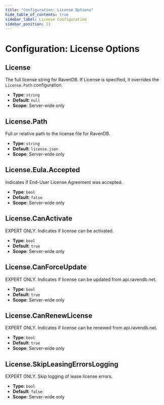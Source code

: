 ```yaml
---
title: "Configuration: License Options"
hide_table_of_contents: true
sidebar_label: License Configuration
sidebar_position: 11
---
```



# Configuration: License Options

## License

The full license string for RavenDB. If License is specified, it overrides the `License.Path` configuration.

- **Type**: `string`
- **Default**: `null`
- **Scope**: Server-wide only



## License.Path

Full or relative path to the license file for RavenDB.

- **Type**: `string`
- **Default**: `license.json`
- **Scope**: Server-wide only



## License.Eula.Accepted

Indicates if End-User License Agreement was accepted.

- **Type**: `bool`
- **Default**: `false`
- **Scope**: Server-wide only



## License.CanActivate

EXPERT ONLY. Indicates if license can be activated.

- **Type**: `bool`
- **Default**: `true`
- **Scope**: Server-wide only



## License.CanForceUpdate

EXPERT ONLY. Indicates if license can be updated from api.ravendb.net.

- **Type**: `bool`
- **Default**: `true`
- **Scope**: Server-wide only



## License.CanRenewLicense

EXPERT ONLY. Indicates if license can be renewed from api.ravendb.net.

- **Type**: `bool`
- **Default**: `true`
- **Scope**: Server-wide only



## License.SkipLeasingErrorsLogging

EXPERT ONLY. Skip logging of lease license errors.

- **Type**: `bool`
- **Default**: `false`
- **Scope**: Server-wide only


